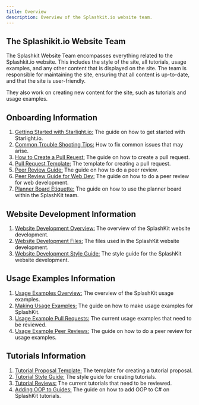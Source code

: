 ```yaml
---
title: Overview
description: Overview of the Splashkit.io website team.
---
```



## The Splashikit.io Website Team

The Splashkit Website Team encompasses everything related to the Splashkit.io website.
This includes the style of the site, all tutorials, usage examples, and any other content
that is displayed on the site. The team is responsible for maintaining the site, ensuring
that all content is up-to-date, and that the site is user-friendly.

They also work on creating new content for the site, such as tutorials and usage examples.

## Onboarding Information

1. [Getting Started with Starlight.io:](/products/splashkit/splashkit-website/onboarding/01-setting-up)
   The guide on how to get started with Starlight.io.
2. [Common Trouble Shooting Tips:](/products/splashkit/splashkit-website/onboarding/02-troubleshooting)
   How to fix common issues that may arise.
3. [How to Create a Pull Reuest:](/products/splashkit/splashkit-website/onboarding/03-pull-request)
   The guide on how to create a pull request.
4. [Pull Request Template:](/products/splashkit/splashkit-website/onboarding/04-pull-request-template)
   The template for creating a pull request.
5. [Peer Review Guide:](/products/splashkit/splashkit-website/onboarding/05-peer-review)
   The guide on how to do a peer review.
6. [Peer Review Guide for Web Dev:](/products/splashkit/splashkit-website/onboarding/06-peer-review-web)
   The guide on how to do a peer review for web development.
7. [Planner Board Etiquette:](/products/splashkit/splashkit-website/onboarding/07-planner-board)
   The guide on how to use the planner board within the SplashKit team.

## Website Development Information

1. [Website Development Overview:](/products/splashkit/splashkit-website/website-documentation/01-splashkit-website-overview)
    The overview of the SplashKit website development.
2. [Website Development Files:](/products/splashkit/splashkit-website/website-documentation/02-web-dev-files)
    The files used in the SplashKit website development.
3. [Website Development Style Guide:](/products/splashkit/splashkit-website/website-documentation/03-styling-guide)
    The style guide for the SplashKit website development.

## Usage Examples Information

1. [Usage Examples Overview:](/products/splashkit/splashkit-website/usage-examples/01-overview)
    The overview of the SplashKit usage examples.
2. [Making Usage Examples:](/products/splashkit/splashkit-website/usage-examples/02-usage-examples)
    The guide on how to make usage examples for SplashKit.
3. [Usage Example Pull Requests:](/products/splashkit/splashkit-website/usage-examples/03-usage-pull-request)
    The current usage examples that need to be reviewed.
4. [Usage Example Peer Reviews:](/products/splashkit/splashkit-website/usage-examples/04-usage-peer-review)
    The guide on how to do a peer review for usage examples.

## Tutorials Information

1. [Tutorial Proposal Template:](/products/splashkit/splashkit-website/tutorials-documentation/01-tutorial-proposal-template)
   The template for creating a tutorial proposal.
2. [Tutorial Style Guide:](/products/splashkit/splashkit-website/tutorials-documentation/02-tutorial-style-guide)
   The style guide for creating tutorials.
3. [Tutorial Reviews:](/products/splashkit/splashkit-website/tutorials-documentation/03-tutorial-reviews)
   The current tutorials that need to be reviewed.
4. [Adding OOP to Guides:](/products/splashkit/splashkit-website/tutorials-documentation/04-adding-oop)
   The guide on how to add OOP to C# on SplashKit tutorials.
